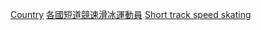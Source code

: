 {{Categories by country|nocat}}
{{Parent category}}

[[Category:奧運短道競速滑冰運動員|Country]]
[[Category:各國短道競速滑冰運動員|]]
[[Category:冬季奧運各國各項目運動員|Short track speed skating]]